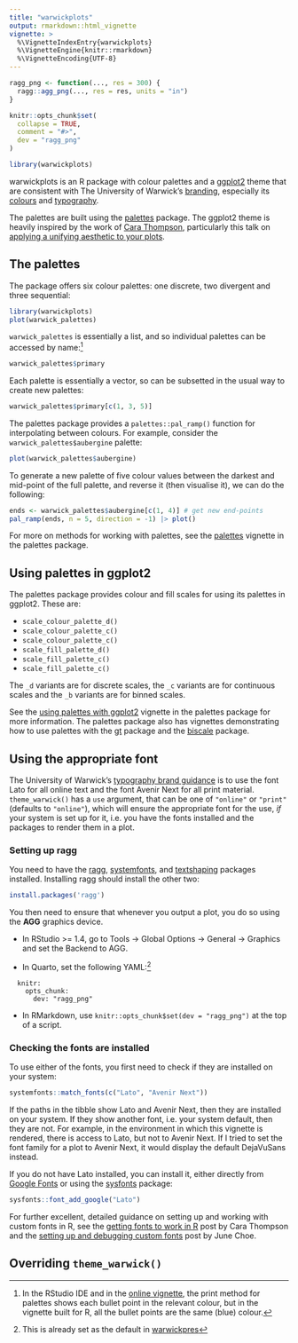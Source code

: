 ```yaml
---
title: "warwickplots"
output: rmarkdown::html_vignette
vignette: >
  %\VignetteIndexEntry{warwickplots}
  %\VignetteEngine{knitr::rmarkdown}
  %\VignetteEncoding{UTF-8}
---
```


```r
ragg_png <- function(..., res = 300) {
  ragg::agg_png(..., res = res, units = "in")
}

knitr::opts_chunk$set(
  collapse = TRUE,
  comment = "#>",
  dev = "ragg_png"
)
```

```r
library(warwickplots)
```

warwickplots is an R package with colour palettes and a [ggplot2](https://ggplot2.tidyverse.org) theme that are consistent with The University of Warwick's [branding](https://warwick.ac.uk/about/brand/brand-guidelines/),
especially its [colours](https://warwick.ac.uk/about/brand/brand-guidelines/colours/) and [typography](https://warwick.ac.uk/about/brand/brand-guidelines/typography/).

The palettes are built using the [palettes](https://mccarthy-m-g.github.io/palettes/index.html) package.
The ggplot2 theme is heavily inspired by the work of [Cara Thompson](https://www.cararthompson.com/), particularly this talk on [applying a unifying aesthetic to your plots](https://www.cararthompson.com/talks/nhsr2022-ggplot-themes/).

## The palettes

The package offers six colour palettes: one discrete, two divergent and three sequential:

```r
library(warwickplots)
plot(warwick_palettes)
```

`warwick_palettes` is essentially a list, and so individual palettes can be accessed by name:^[In the RStudio IDE and in the [online vignette](https://warwick-stats-resources.github.io/warwickplots/articles/warwickplots.html), the print method for palettes shows each bullet point in the relevant colour, but in the vignette built for R, all the bullet points are the same (blue) colour.]

```r
warwick_palettes$primary
```
Each palette is essentially a vector, so can be subsetted in the usual way to create new palettes:

```r
warwick_palettes$primary[c(1, 3, 5)]
```
The palettes package provides a `palettes::pal_ramp()` function for interpolating between colours. For example, consider the `warwick_palettes$aubergine` palette:

```r
plot(warwick_palettes$aubergine)
```

To generate a new palette of five colour values between the darkest and mid-point of the full palette, and reverse it (then visualise it), we can do the following:

```r
ends <- warwick_palettes$aubergine[c(1, 4)] # get new end-points
pal_ramp(ends, n = 5, direction = -1) |> plot()
```

For more on methods for working with palettes, see the [palettes](https://mccarthy-m-g.github.io/palettes/articles/palettes.html) vignette in the palettes package.

## Using palettes in ggplot2

The palettes package provides colour and fill scales for using its palettes in ggplot2. These are:

- `scale_colour_palette_d()`
- `scale_colour_palette_c()`
- `scale_colour_palette_c()`
- `scale_fill_palette_d()`
- `scale_fill_palette_c()`
- `scale_fill_palette_c()`

The `_d` variants are for discrete scales, the `_c` variants are for continuous scales and the `_b` variants are for binned scales.

See the [using palettes with ggplot2](https://mccarthy-m-g.github.io/palettes/articles/ggplot2.html) vignette in the palettes package for more information. The palettes package also has vignettes demonstrating how to use palettes with the [gt](https://gt.rstudio.com) package and the [biscale](https://chris-prener.github.io/biscale/) package.

## Using the appropriate font
The University of Warwick's [typography brand guidance](https://warwick.ac.uk/about/brand/brand-guidelines/typography/) is to use the font Lato for all online text and the font Avenir Next for all print material. `theme_warwick()` has a `use` argument, that can be one of `"online"` or `"print"` (defaults to `"online"`), which will ensure the appropriate font for the use, *if* your system is set up for it, i.e. you have the fonts installed and the packages to render them in a plot.

### Setting up ragg
You need to have the [ragg](https://ragg.r-lib.org), [systemfonts](https://github.com/r-lib/systemfonts), and [textshaping]() packages installed. Installing ragg should install the other two:

```r
install.packages('ragg')
```

You then need to ensure that whenever you output a plot, you do so using the **AGG** graphics device. 

- In RStudio >= 1.4, go to Tools -> Global Options -> General -> Graphics and set the Backend to AGG.

- In Quarto, set the following YAML:^[This is already set as the default in [warwickpres](https://github.com/Warwick-Stats-Resources/warwickpres)]

```
  knitr:
    opts_chunk: 
      dev: "ragg_png"
```

- In RMarkdown, use `knitr::opts_chunk$set(dev = "ragg_png")` at the top of a script.

### Checking the fonts are installed
To use either of the fonts, you first need to check if they are installed on your system:

```r
systemfonts::match_fonts(c("Lato", "Avenir Next"))
```

If the paths in the tibble show Lato and Avenir Next, then they are installed on your system. If they show another font, i.e. your system default, then they are not. For example, in the environment in which this vignette is rendered, there is access to Lato, but not to Avenir Next. If I tried to set the font family for a plot to Avenir Next, it would display the default DejaVuSans instead.

If you do not have Lato installed, you can install it, either directly from [Google Fonts](https://fonts.google.com/specimen/Lato?query=Lato) or using the [sysfonts](https://github.com/yixuan/sysfonts) package:

```r
sysfonts::font_add_google("Lato")
```

For further excellent, detailed guidance on setting up and working with custom fonts in R, see the [getting fonts to work in R](https://www.cararthompson.com/posts/2024-01-12-using-fonts-in-r-for-dataviz/2024-01-12_getting-fonts-to-work#set-your-graphics-device-to-agg) post by Cara Thompson and the [setting up and debugging custom fonts](https://yjunechoe.github.io/posts/2021-06-24-setting-up-and-debugging-custom-fonts/) post by June Choe.

## Overriding `theme_warwick()`
